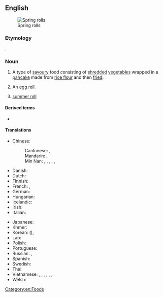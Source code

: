 {{also|spring-roll}}

==English==
[[File:VegetableSpringRolls.JPG|thumb|Spring rolls]]

===Etymology===
{{calque|en|zh|春捲|tr=chūnjuǎn}}.

===Noun===
{{wikipedia}}
{{wikipedia|Gỏi cuốn}}
{{en-noun}}

# A type of [[savoury]] food consisting of [[shred]]ded [[vegetable]]s wrapped in a [[pancake]] made from [[rice flour]] and then [[fried]].
# {{lb|en|US}} An [[egg roll]].
# [[summer roll]]

====Derived terms====
* {{l|en|spring roll wrapper}}

====Translations====
{{trans-top|shredded vegetables wrapped in a pancake}}
* Chinese:
*: Cantonese: {{t|yue|春捲|sc=Hant}}, {{t|yue|春卷|tr=ceon1 gyun2|sc=Hant}}
*: Mandarin: {{t+|cmn|春捲|sc=Hani}}, {{t+|cmn|春卷|tr=chūnjuǎn|sc=Hani}}
*: Min Nan: {{t+|nan|潤餅𩛩|sc=Hani}}, {{t|nan|润饼𩠃|tr=jūn-piáⁿ-kauh, lūn-piáⁿ-kauh|sc=Hani}}, {{t|nan|潤餅|sc=Hani}}, {{t|nan|润饼|tr=jūn-piáⁿ, lūn-piáⁿ|sc=Hani}}, {{t|nan|春餅|sc=Hani}}, {{t|nan|春饼|tr=chhun-piáⁿ|sc=Hani}}
* Danish: {{t|da|forårsrulle|c}}
* Dutch: {{t+|nl|loempia|c}}
* Finnish: {{t+|fi|kevätrulla}}
* French: {{t+|fr|rouleau de printemps|m}}, {{t|fr|rouleau printanier|m}}
* German: {{t+|de|Frühlingsrolle|f}}
* Hungarian: {{t|hu|tavaszi tekercs}}
* Icelandic: {{t|is|vorrúlla|f}}
* Irish: {{t|ga|rollóg earraigh|f}}
* Italian: {{t|it|involtino primavera|m}}
{{trans-mid}}
* Japanese: {{t|ja|春巻き|tr=はるまき, harumaki|sc=Jpan}}
* Khmer: {{t-needed|km}}
* Korean: {{t|ko|춘권|sc=Kore}} ({{t|ko|春卷|sc=Kore}}), {{t|ko|춘권피|sc=Kore}}
* Lao: {{t|lo|ຢໍ}}
* Polish: {{t+|pl|sajgonka|f}}
* Portuguese: {{t|pt|rolinho primavera|m}}
* Russian: {{t+|ru|спринг-ро́лл|m}}, {{t|ru|весе́нний руле́т|m}}
* Spanish: {{t-needed|es}}
* Swedish: {{t+|sv|vårrulle|c}}
* Thai: {{t+|th|เปาะเปี๊ยะ}}
* Vietnamese: {{t+|vi|nem rán}} {{qualifier|northern Vietnam}}, {{t+|vi|nem}}, {{t+|vi|chả giò}} {{qualifier|southern Vietnam}}, {{l|vi|chả cuốn}}, {{l|vi|chả ram}}, {{l|vi|chả nem}}, {{l|vi|chả phòng}}
* Welsh: {{t|cy|crempog lysiau|f}}
{{trans-bottom}}

{{trans-see|egg roll}}

{{trans-see|summer roll}}

[[Category:en:Foods]]
